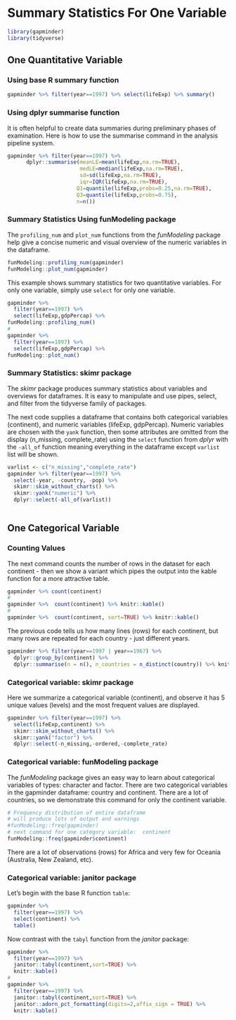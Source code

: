 # Summary Statistics For One Variable

```r
library(gapminder)
library(tidyverse)
```

## One Quantitative Variable

### Using base R summary function

```r
gapminder %>% filter(year==1997) %>% select(lifeExp) %>% summary()
```

### Using dplyr summarise function

It is often helpful to create data summaries during preliminary phases of examination.  Here is how to use the summarise command in the analysis pipeline system.

```r
gapminder %>% filter(year==1997) %>% 
      dplyr::summarise(meanLE=mean(lifeExp,na.rm=TRUE),
                       medLE=median(lifeExp,na.rm=TRUE),
                       sd=sd(lifeExp,na.rm=TRUE),
                       iqr=IQR(lifeExp,na.rm=TRUE),
                      Q1=quantile(lifeExp,probs=0.25,na.rm=TRUE),
                      Q3=quantile(lifeExp,probs=0.75),
                      n=n())
```

### Summary Statistics Using funModeling package

The `profiling_num` and `plot_num` functions from the *funModeling* package help
give a concise numeric and visual overview of the numeric variables in the
dataframe.
```r
funModeling::profiling_num(gapminder)
funModeling::plot_num(gapminder)
```

This example shows summary statistics for two quantitative variables.  For only one variable, simply use `select` for only one variable.
```r
gapminder %>%
  filter(year==1997) %>%
  select(lifeExp,gdpPercap) %>%
funModeling::profiling_num() 
#
gapminder %>%
  filter(year==1997) %>%
  select(lifeExp,gdpPercap) %>%
funModeling::plot_num() 
```





### Summary Statistics: skimr package

The *skimr* package produces summary statistics about variables and overviews for dataframes.  It is easy to manipulate and use pipes, select, and filter from the tidyverse family of packages.

The next code supplies a dataframe that contains both categorical variables (continent), and numeric variables (lifeExp, gdpPercap).  Numeric variables are chosen with the `yank` function, then some attributes are omitted from the display (n_missing, complete_rate) using the `select` function from *dplyr* with the `-all_of` function meaning everything in the dataframe except `varlist` list will be shown.

```r
varlist <- c("n_missing","complete_rate")
gapminder %>% filter(year==1997) %>% 
  select(-year, -country, -pop) %>% 
  skimr::skim_without_charts() %>%
  skimr::yank("numeric") %>%
  dplyr::select(-all_of(varlist))
  
```




## One Categorical Variable

### Counting Values

The next command counts the number of rows in the dataset for each continent - then we show a variant which pipes the output into the kable function for a more attractive table.

```r
gapminder %>% count(continent)
#
gapminder %>%  count(continent) %>% knitr::kable()
#
gapminder %>%  count(continent, sort=TRUE) %>% knitr::kable()
```

The previous code tells us how many lines (rows) for each continent, but many rows are repeated for each country - just different years.

```r
gapminder %>% filter(year==1997 | year==1967) %>%
  dplyr::group_by(continent) %>%
  dplyr::summarise(n = n(), n_countries = n_distinct(country)) %>% knitr::kable()
```


### Categorical variable:  skimr package

Here we summarize a categorical variable (continent), and observe it has 5 unique values (levels) and the most frequent values are displayed.
```r
gapminder %>% filter(year==1997) %>% 
  select(lifeExp,continent) %>% 
  skimr::skim_without_charts() %>%
  skimr::yank("factor") %>%
  dplyr::select(-n_missing,-ordered,-complete_rate)
```

### Categorical variable: funModeling package

The *funModeling* package gives an easy way to learn about categorical variables of types:  character and factor.  There are two categorical variables in the gapminder
dataframe: country and continent.  There are a lot of countries, so we demonstrate
this command for only the continent variable.
```r
# Frequency distribution of entire dataframe
# will produce lots of output and warnings
#funModeling::freq(gapminder)
# next command for one category variable:  continent
funModeling::freq(gapminder$continent)
```

There are a lot of observations (rows) for Africa and very few for Oceania (Australia, New Zealand, etc).

### Categorical variable: janitor package

Let's begin with the base R function `table`:
```r
gapminder %>% 
  filter(year==1997) %>%
  select(continent) %>%
  table()
```

Now contrast with the `tabyl` function from the *janitor* package:

```r
gapminder %>% 
  filter(year==1997) %>%
  janitor::tabyl(continent,sort=TRUE) %>%
  knitr::kable()
#
gapminder %>% 
  filter(year==1997) %>%
  janitor::tabyl(continent,sort=TRUE) %>%
  janitor::adorn_pct_formatting(digits=2,affix_sign = TRUE) %>%
  knitr::kable()
```
